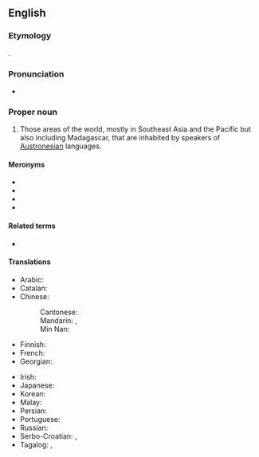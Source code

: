 ==English==

===Etymology===
{{back-formation|en|Austronesian}}.

===Pronunciation===
* {{IPA|en|/ˌɒs.tɹəˈniː.ʒə/}}

===Proper noun===
{{en-proper noun}}

# Those areas of the world, mostly in Southeast Asia and the Pacific but also including Madagascar, that are inhabited by speakers of [[Austronesian]] languages.

====Meronyms====
* {{w|Maritime Southeast Asia}}
* {{l|en|Melanesia}}
* {{l|en|Micronesia}}
* {{l|en|Polynesia}}

====Related terms====
* {{l|en|Austronesian}}

====Translations====
{{trans-top|group of islands}}
* Arabic: {{t|ar|أُسْتْرُونِيزِيَا}}
* Catalan: {{t|ca|Austronèsia|f}}
* Chinese:
*: Cantonese: {{t|yue|南島|tr=naam4 dou2}}
*: Mandarin: {{t+|cmn|南島|tr=Nándǎo}}, {{t+|cmn|南岛|tr=Nándǎo}}
*: Min Nan: {{t|nan|南島|tr=Lâm-tó}}
* Finnish: {{t|fi|Austronesia}}
* French: {{t+|fr|Austronésie}}
* Georgian: {{t|ka|ავსტრონეზია}}
{{trans-mid}}
* Irish: {{t|ga|an Astrainéis|f}}
* Japanese: {{t|ja|オーストロネシア|tr=Ōsutoroneshia}}
* Korean: {{t|ko|^오스트로네시아}}
* Malay: {{t|ms|Austronesia}}
* Persian: {{t|fa|آسترونزی|tr=âstronezi}}
* Portuguese: {{t|pt|Austronésia}}
* Russian: {{t+|ru|Австронезия}}
* Serbo-Croatian: {{t|sh|Аустронезија|f}}, {{t|sh|Austronezija|f}}
* Tagalog: {{t|tl|Awstronesya}}, {{t|tl|Austronesya}}
{{trans-bottom}}